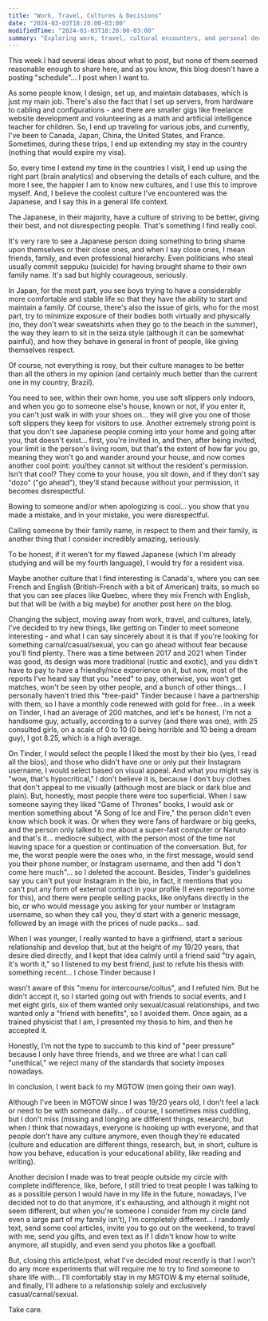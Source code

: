 ```yaml
---
title: "Work, Travel, Cultures & Decisions"
date: "2024-03-03T18:20:00-03:00"
modifiedTime: "2024-03-03T18:20:00-03:00"
summary: "Exploring work, travel, cultural encounters, and personal decisions."
---
```


This week I had several ideas about what to post, but none of them seemed reasonable enough to share here, and as you know, this blog doesn't have a posting "schedule"... I post when I want to.

As some people know, I design, set up, and maintain databases, which is just my main job. There's also the fact that I set up servers, from hardware to cabling and configurations - and there are smaller gigs like freelance website development and volunteering as a math and artificial intelligence teacher for children. So, I end up traveling for various jobs, and currently, I've been to Canada, Japan, China, the United States, and France. Sometimes, during these trips, I end up extending my stay in the country (nothing that would expire my visa).

So, every time I extend my time in the countries I visit, I end up using the right part (brain analytics) and observing the details of each culture, and the more I see, the happier I am to know new cultures, and I use this to improve myself. And, I believe the coolest culture I've encountered was the Japanese, and I say this in a general life context.

The Japanese, in their majority, have a culture of striving to be better, giving their best, and not disrespecting people. That's something I find really cool.

It's very rare to see a Japanese person doing something to bring shame upon themselves or their close ones, and when I say close ones, I mean friends, family, and even professional hierarchy. Even politicians who steal usually commit seppuku (suicide) for having brought shame to their own family name. It's sad but highly courageous, seriously.

In Japan, for the most part, you see boys trying to have a considerably more comfortable and stable life so that they have the ability to start and maintain a family. Of course, there's also the issue of girls, who for the most part, try to minimize exposure of their bodies both virtually and physically (no, they don't wear sweatshirts when they go to the beach in the summer), the way they learn to sit in the seiza style (although it can be somewhat painful), and how they behave in general in front of people, like giving themselves respect.

Of course, not everything is rosy, but their culture manages to be better than all the others in my opinion (and certainly much better than the current one in my country, Brazil).

You need to see, within their own home, you use soft slippers only indoors, and when you go to someone else's house, known or not, if you enter it, you can't just walk in with your shoes on... they will give you one of those soft slippers they keep for visitors to use. Another extremely strong point is that you don't see Japanese people coming into your home and going after you, that doesn't exist... first, you're invited in, and then, after being invited, your limit is the person's living room, but that's the extent of how far you go, meaning they won't go and wander around your house, and now comes another cool point: you/they cannot sit without the resident's permission. Isn't that cool? They come to your house, you sit down, and if they don't say "dozo" ("go ahead"), they'll stand because without your permission, it becomes disrespectful.

Bowing to someone and/or when apologizing is cool... you show that you made a mistake, and in your mistake, you were disrespectful.

Calling someone by their family name, in respect to them and their family, is another thing that I consider incredibly amazing, seriously.

To be honest, if it weren't for my flawed Japanese (which I'm already studying and will be my fourth language), I would try for a resident visa.

Maybe another culture that I find interesting is Canada's, where you can see French and English (British-French with a bit of American) traits, so much so that you can see places like Quebec, where they mix French with English, but that will be (with a big maybe) for another post here on the blog.

Changing the subject, moving away from work, travel, and cultures, lately, I've decided to try new things, like getting on Tinder to meet someone interesting - and what I can say sincerely about it is that if you're looking for something carnal/casual/sexual, you can go ahead without fear because you'll find plenty. There was a time between 2017 and 2021 when Tinder was good, its design was more traditional (rustic and exotic), and you didn't have to pay to have a friendly/nice experience on it, but now, most of the reports I've heard say that you "need" to pay, otherwise, you won't get matches, won't be seen by other people, and a bunch of other things... I personally haven't tried this "free-paid" Tinder because I have a partnership with them, so I have a monthly code renewed with gold for free... in a week on Tinder, I had an average of 200 matches, and let's be honest, I'm not a handsome guy, actually, according to a survey (and there was one), with 25 consulted girls, on a scale of 0 to 10 (0 being horrible and 10 being a dream guy), I got 8.25, which is a high average.

On Tinder, I would select the people I liked the most by their bio (yes, I read all the bios), and those who didn't have one or only put their Instagram username, I would select based on visual appeal. And what you might say is "wow, that's hypocritical," I don't believe it is, because I don't buy clothes that don't appeal to me visually (although most are black or dark blue and plain). But, honestly, most people there were too superficial. When I saw someone saying they liked "Game of Thrones" books, I would ask or mention something about "A Song of Ice and Fire," the person didn't even know which book it was. Or when they were fans of hardware or big geeks, and the person only talked to me about a super-fast computer or Naruto and that's it... mediocre subject, with the person most of the time not leaving space for a question or continuation of the conversation. But, for me, the worst people were the ones who, in the first message, would send you their phone number, or Instagram username, and then add "I don't come here much"... so I deleted the account. Besides, Tinder's guidelines say you can't put your Instagram in the bio, in fact, it mentions that you can't put any form of external contact in your profile (I even reported some for this), and there were people selling packs, like onlyfans directly in the bio, or who would message you asking for your number or Instagram username, so when they call you, they'd start with a generic message, followed by an image with the prices of nude packs... sad.

When I was younger, I really wanted to have a girlfriend, start a serious relationship and develop that, but at the height of my 19/20 years, that desire died directly, and I kept that idea calmly until a friend said "try again, it's worth it," so I listened to my best friend, just to refute his thesis with something recent... I chose Tinder because I

 wasn't aware of this "menu for intercourse/coitus", and I refuted him. But he didn't accept it, so I started going out with friends to social events, and I met eight girls, six of them wanted only sexual/casual relationships, and two wanted only a "friend with benefits", so I avoided them. Once again, as a trained physicist that I am, I presented my thesis to him, and then he accepted it.

Honestly, I'm not the type to succumb to this kind of "peer pressure" because I only have three friends, and we three are what I can call "unethical," we reject many of the standards that society imposes nowadays.

In conclusion, I went back to my MGTOW (men going their own way).

Although I've been in MGTOW since I was 19/20 years old, I don't feel a lack or need to be with someone daily... of course, I sometimes miss cuddling, but I don't miss (missing and longing are different things, research), but when I think that nowadays, everyone is hooking up with everyone, and that people don't have any culture anymore, even though they're educated (culture and education are different things, research, but, in short, culture is how you behave, education is your educational ability, like reading and writing).

Another decision I made was to treat people outside my circle with complete indifference, like, before, I still tried to treat people I was talking to as a possible person I would have in my life in the future, nowadays, I've decided not to do that anymore, it's exhausting, and although it might not seem different, but when you're someone I consider from my circle (and even a large part of my family isn't), I'm completely different... I randomly text, send some cool articles, invite you to go out on the weekend, to travel with me, send you gifts, and even text as if I didn't know how to write anymore, all stupidly, and even send you photos like a goofball.

But, closing this article/post, what I've decided most recently is that I won't do any more experiments that will require me to try to find someone to share life with... I'll comfortably stay in my MGTOW & my eternal solitude, and finally, I'll adhere to a relationship solely and exclusively casual/carnal/sexual.

Take care.
